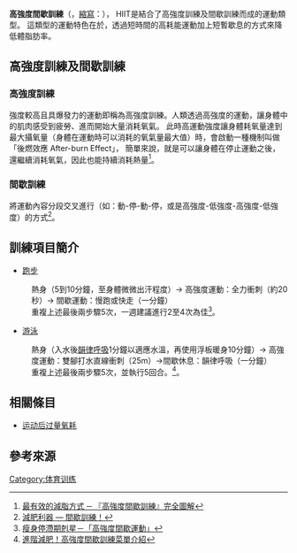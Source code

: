 {{Multiple issues|
{{Copypaste|time=2020-09-21T10:25:44+00:00}}
{{How-to|time=2020-09-21T10:25:44+00:00}}
{{Disputed|time=2020-09-21T10:25:44+00:00}}
}}
'''高強度間歇訓練'''（{{lang-en|High Intensity Interval Training}}，[[縮寫|縮寫]]：{{lang|en|HIIT}}），
HIIT是結合了高強度訓練及間歇訓練而成的運動類型。
這類型的運動特色在於，透過短時間的高耗能運動加上短暫歇息的方式來降低體脂肪率。

==高強度訓練及間歇訓練==
===高強度訓練===
強度較高且具爆發力的運動即稱為高強度訓練。人類透過高強度的運動，讓身體中的肌肉感受到疲勞、進而開始大量消耗氧氣。
此時高運動強度讓身體耗氧量達到最大攝氧量（身體在運動時可以消耗的氧氣量最大值）時，會啟動一種機制叫做「後燃效應 After-burn Effect」，
簡單來說，就是可以讓身體在停止運動之後，還繼續消耗氧氣，因此也能持續消耗熱量<ref>[http://wellthinesslife.blogspot.tw/2012/06/blog-post_19.html 最有效的減脂方式 ─ 『高強度間歇訓練』完全圖解]</ref>。
===間歇訓練===
將運動內容分段交叉進行（如：動-停-動-停，或是高強度-低強度-高強度-低強度）的方式<ref>[http://www.mr-sport.com.tw/happy-health-life/beat-fat/interval-training.html 減肥利器 — 間歇訓練！]</ref>。

==訓練項目簡介==
*[[跑步|跑步]]
:熱身（5到10分鐘，至身體微微出汗程度）-> 高強度運動：全力衝刺（約20秒）-> 間歇運動：慢跑或快走（一分鐘）
:重複上述最後兩步驟5次，一週建議進行2至4次為佳<ref>[http://www.i-fit.com.tw/context/1180.html 瘦身停滯期剋星－「高強度間歇運動」]</ref>。
*[[游泳|游泳]]
:熱身（入水後[[韻律呼吸|韻律呼吸]]1分鐘以適應水溫，再使用浮板暖身10分鐘）-> 高強度運動：雙腳打水直線衝刺（25m）->間歇休息：韻律呼吸（一分鐘）
:重複上述最後兩步驟5次，並執行5回合。<ref>[http://www.mr-sport.com.tw/happy-health-life/beat-fat/hiit-menu.html 進階減肥！高強度間歇訓練菜單介紹]</ref>。

==相關條目==
*[[运动后过量氧耗|运动后过量氧耗]]

==參考來源==
{{reflist}}

[[Category:体育训练|Category:体育训练]]
